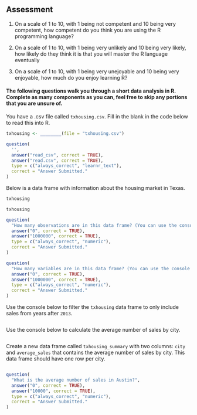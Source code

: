 ## Assessment

1. On a scale of 1 to 10, with 1 being not competent and 10 being very competent, how competent do you think you are using the R programming language?

2. On a scale of 1 to 10, with 1 being very unlikely and 10 being very likely, how likely do they think it is that you will master the R language eventually

3. On a scale of 1 to 10, with 1 being very unejoyable and 10 being very enjoyable, how much do you enjoy learning R?

#### The following questions walk you through a short data analysis in R. Complete as many components as you can, feel free to skip any portions that you are unsure of.

You have a .csv file called `txhousing.csv`. Fill in the blank in the code below to read this into R.

```r
txhousing <- ________(file = "txhousing.csv")
```


```r
question(
  '',
  answer("read_csv", correct = TRUE),
  answer("read.csv", correct = TRUE),
  type = c("always_correct", "learnr_text"),
  correct = "Answer Submitted."
)
```


Below is a data frame with information about the housing market in Texas.

```r
txhousing
```

```r
txhousing
```

```r
question(
  "How many observations are in this data frame? (You can use the console above to examine the dataset)",
  answer("0", correct = TRUE),
  answer("1000000", correct = TRUE),
  type = c("always_correct", "numeric"),
  correct = "Answer Submitted."
)
```

```r
question(
  "How many variables are in this data frame? (You can use the console above to examine the dataset)",
  answer("0", correct = TRUE),
  answer("1000000", correct = TRUE),
  type = c("always_correct", "numeric"),
  correct = "Answer Submitted."
)
```

Use the console below to filter the `txhousing` data frame to only include sales from years after `2013`.

```r

```

Use the console below to calculate the average number of sales by city.

```r

```

Create a new data frame called `txhousing_summary` with two columns: `city` and `average_sales` that contains the average number of sales by city. This data frame should have one row per city.

```r

```


```r
question(
  "What is the average number of sales in Austin?",
  answer("0", correct = TRUE),
  answer("10000", correct = TRUE),
  type = c("always_correct", "numeric"),
  correct = "Answer Submitted."
)
```

